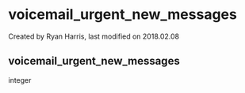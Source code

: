 
# voicemail_urgent_new_messages 

 Created by  Ryan Harris, last modified on 2018.02.08

## voicemail_urgent_new_messages

integer


